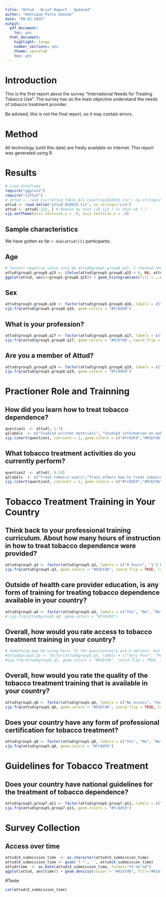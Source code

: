 ```yaml
---
title: "Attud - Brief Report - Updated"
author: "Henrique Pinto Gomide"
date: "09-01-2015"
output:
  pdf_document:
    toc: yes
  html_document:
    highlight: tango
    number_sections: yes
    theme: spacelab
    toc: yes
---
```


# Introduction

This is the first report about the survey "International Needs for Treating Tobacco Use". The survey has as the main objective understand the needs of tobacco treatment provider.

Be advised, this is not the final report, so it may contain errors.

# Method

All technology (until this date) are freely available on internet. This report was generated using R. 

# Results
```r
# Load dataframe
require("ggplot2")
require("sjPlot")
# attud <- read.csv("Attud_Table_All_Countries010915.csv", na.strings="n/a")
attud <- read.delim("attud_010915.txt", na.strings="n/a")
attud <- attud[-122, ] # Remove my test (ID 113 ? Is that ok ? )
sjp.setTheme(axis.textsize.y = .9, axis.textsize.x = .8)
```

## Sample characteristics

We have gotten so far `r dim(attud)[1]` participants.

## Age
```r
# Convert negative value into NA attud$group5.group8.q15. I checked the case and it seems that was a real person, but the age was wrong.
attud$group5.group8.q15 <- ifelse(attud$group5.group8.q15 < 0, NA, attud$group5.group8.q15)
ggplot(attud, aes(x=group5.group8.q15)) + geom_histogram(aes(fill = ..count..), binwidth = 6) + xlab("Age (years)") + ylab("Frequency")
```

## Sex

```r
attud$group5.group8.q16 <- factor(attud$group5.group8.q16, labels = c("Male", "Female"))
sjp.frq(attud$group5.group8.q16, geom.colors = "#fc8d59")
```

## What is your profession?

```r
attud$group5.group8.q17 <- factor(attud$group5.group8.q17, labels = c("Physician", "Nurse","Psychologist", "Pharmacist", "Social worker", "Dentist", "Nurse assistant", "Community health worker", "Other"))
sjp.frq(attud$group5.group8.q17, geom.colors = "#91bfdb", coord.flip = TRUE,  sort.frq = "asc")
```

## Are you a member of Attud?

```r
attud$group5.group8.q19 <- factor(attud$group5.group8.q19, labels = c("Yes", "No", "Not sure"))
sjp.frq(attud$group5.group8.q19, geom.colors = "#fc8d59")
```

# Practioner Role and Trainning

## How did you learn how to treat tobacco dependence?

```r
question1  <- attud[, 1:7]
q1labels  <- c("Studied written materials", "Studied information on web", "Received instruction during my health profession education", "Completed an online training course designed for tobacco treatment", "Attended an in-person training designed for tobacco treatment", "Never learned how to treat tobacco", "None of the above")
sjp.likert(question1, catcount = 2, geom.colors = c("#fc8d59","#91bfdb"), legendLabels = c("No","Yes"), axisLabels.y = q1labels, gridBreaksAt = .4)
```

##  What tobacco treatment activities do you currently perform?
```r
question2  <- attud[, 9:14]
q2labels  <- c("Treat tobacco users","Train others how to treat tobacco users", "Administer programs that treat tobacco", "Conduct research on tobacco treatment", "Develop policy related to tobacco treatment", "Other")
sjp.likert(question2, catcount = 2, geom.colors = c("#fc8d59","#91bfdb"), legendLabels = c("No","Yes"), axisLabels.y = q2labels, gridBreaksAt = .4)
```

# Tobacco Treatment Training in Your Country

## Think back to your professional training curriculum. About how many hours of instruction in how to treat tobacco dependence were provided?

```r
attud$group5.q3 <- factor(attud$group5.q3, labels = c("0 hours", "1-2 hours", "3-4 hours", "5-6 hours", "More than 6 hours"))
sjp.frq(attud$group5.q3, geom.colors = "#91bfdb", coord.flip = TRUE, labelPos = "inside")
```

## Outside of health care provider education, is any form of training for treating tobacco dependence available in your country?

```r
attud$group5.q4 <- factor(attud$group5.q4, labels = c("Yes", "No", "Not sure"))
# sjp.frq(attud$group5.q4, geom.colors = "#fc8d59")
```

## Overall, how would you rate access to tobacco treatment training in your country?

```r
# Something may be wrong here. In the questionnaire are 6 options, but in the data just 4.
#attud$group5.q5 <- factor(attud$group5.q5, labels = c("Very Poor", "Poor", "Good", "Very Good"))
#sjp.frq(attud$group5.q5, geom.colors = "#91bfdb", coord.flip = TRUE, labelPos = "inside")
```

## Overall, how would you rate the quality of the tobacco treatment training that is available in your country?

```r
attud$group5.q6 <- factor(attud$group5.q6, labels = c("No access", "Very poor access", "Poor access", "Good access", "Very good access", "Not sure"))
sjp.frq(attud$group5.q6, geom.colors = "#91bfdb", coord.flip = TRUE, labelPos = "inside")
```

## Does your country have any form of professional certification for tobacco treatment?

```r
attud$group5.q8 <- factor(attud$group5.q8, labels = c("Yes", "No", "Not sure"))
sjp.frq(attud$group5.q8, geom.colors = "#fc8d59")
```


# Guidelines for Tobacco Treatment

## Does your country have national guidelines for the treatment of tobacco dependence?

```r
attud$group5.group7.q11 <- factor(attud$group5.group7.q11, labels = c("Yes", "No", "Not sure"))
sjp.frq(attud$group5.group7.q11, geom.colors = "#fc8d59")
```

# Survey Collection

## Access over time

```r
attud$X_submission_time  <- as.character(attud$X_submission_time)
attud$X_submission_time <- gsub('T.*', '', attud$X_submission_time)
attud$time  <- as.Date(attud$X_submission_time, format="%Y-%m-%d")
ggplot(attud, aes(time)) + geom_density(colour = "#91bfdb", fill="#91bfdb") + labs(x = "Month", y = "Frequency") 
```


#Teste
```r
cat(attud$X_submission_time)
```


